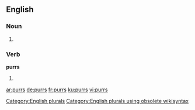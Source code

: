 ==English==

===Noun===
{{head|en}}

# {{plural of|purr}}

===Verb===
'''purrs'''

# {{en-third-person singular of|purr}}

[[Category:English plurals]][[Category:English plurals using obsolete wikisyntax]]

[[ar:purrs]]
[[de:purrs]]
[[fr:purrs]]
[[ku:purrs]]
[[vi:purrs]]